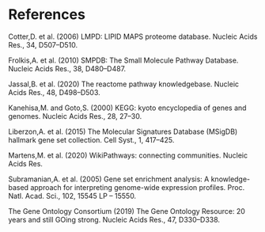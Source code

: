 # References

Cotter,D. et al. (2006) LMPD: LIPID MAPS proteome database. Nucleic Acids Res., 34, D507–D510.

Frolkis,A. et al. (2010) SMPDB: The Small Molecule Pathway Database. Nucleic Acids Res., 38, D480–D487.

Jassal,B. et al. (2020) The reactome pathway knowledgebase. Nucleic Acids Res., 48, D498–D503.

Kanehisa,M. and Goto,S. (2000) KEGG: kyoto encyclopedia of genes and genomes. Nucleic Acids Res., 28, 27–30.

Liberzon,A. et al. (2015) The Molecular Signatures Database (MSigDB) hallmark gene set collection. Cell Syst., 1, 417–425.

Martens,M. et al. (2020) WikiPathways: connecting communities. Nucleic Acids Res.

Subramanian,A. et al. (2005) Gene set enrichment analysis: A knowledge-based approach for interpreting genome-wide expression profiles. Proc. Natl. Acad. Sci., 102, 15545 LP – 15550.

The Gene Ontology Consortium (2019) The Gene Ontology Resource: 20 years and still GOing strong. Nucleic Acids Res., 47, D330–D338.